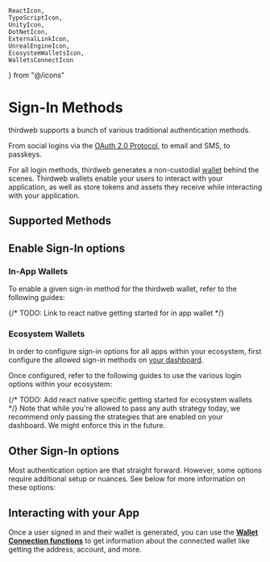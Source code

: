     ReactIcon,
    TypeScriptIcon,
    UnityIcon,
    DotNetIcon,
    ExternalLinkIcon,
    UnrealEngineIcon,
    EcosystemWalletsIcon,
    WalletsConnectIcon
} from "@/icons"

# Sign-In Methods

thirdweb supports a bunch of various traditional authentication methods. 

From social logins via the [OAuth 2.0 Protocol](https://oauth.net/2/), to email and SMS, to passkeys.

For all login methods, thirdweb generates a non-custodial [wallet](/connect/wallet/security) behind the scenes. Thirdweb wallets enable your users to interact with your application, as well as store tokens and assets they receive while interacting with your application.

## Supported Methods

<AuthList/>

## Enable Sign-In options

### In-App Wallets

To enable a given sign-in method for the thirdweb wallet, refer to the following guides:

<Grid>
    <ArticleIconCard
        title="TypeScript"
        icon={TypeScriptIcon}
        href="/typescript/v5/inAppWallet#example"
    />
    <ArticleIconCard
        title="React"
        icon={ReactIcon}
        href="/react/v5/in-app-wallet/get-started#choose-authentication-methods"
    />
    {/* TODO: Link to react native getting started for in app wallet */}
    <ArticleIconCard
        title="React Native"
        icon={ReactIcon}
        href="/react/v5/in-app-wallet/get-started#choose-authentication-methods"
    />
	<ArticleIconCard
        title=".NET"
        icon={DotNetIcon}
        href="/dotnet/wallets/providers/in-app-wallet#login-methods"
    />
    <ArticleIconCard
        title="Unity"
        icon={UnityIcon}
        href="/unity/v5/wallets/in-app-wallet#login-methods"
    />
    <ArticleIconCard
        title="Unreal Engine"
        icon={UnrealEngineIcon}
        href="/unreal-engine/blueprints/in-app-wallet#otp"
    />
</Grid>

### Ecosystem Wallets


In order to configure sign-in options for all apps within your ecosystem, first configure the allowed sign-in methods on [your dashboard](https://thirdweb.com/team/~/~/ecosystem). 


<DocImage src={EcosystemSocialConfig}/>

Once configured, refer to the following guides to use the various login options within your ecosystem:

<Grid>
    <ArticleIconCard
        title="TypeScript"
        icon={TypeScriptIcon}
        href="/typescript/v5/ecosystemWallet#example"
    />
    <ArticleIconCard
        title="React"
        icon={ReactIcon}
        href="/react/v5/ecosystem-wallet/get-started#configuring-auth-strategies"
    />
    {/* TODO: Add react native specific getting started for ecosystem wallets */}
    <ArticleIconCard
        title="React Native"
        icon={ReactIcon}
        href="/react/v5/ecosystem-wallet/get-started#configuring-auth-strategies"
    />
     <ArticleIconCard
        title=".NET"
        icon={DotNetIcon}
        href="/dotnet/wallets/providers/ecosystem-wallet#login-methods"
    />
    <ArticleIconCard
        title="Unity"
        icon={UnityIcon}
        href="/unity/v5/wallets/ecosystem-wallet#login-methods"
    />
</Grid>

<Callout variant="warning" title="Using disabled auth strategies">
	Note that while you're allowed to pass any auth strategy today, we recommend only passing the strategies that are enabled on your dashboard. We might enforce this in the future.
</Callout>


## Other Sign-In options

Most authentication option are that straight forward. However, some options require additional setup or nuances. See below for more information on these options:

<Stack>
    <ArticleIconCard
        href="/connect/wallet/sign-in-methods/guest"
        icon={UserIcon}
        title="Guest Mode"
        description="Learn more about guest mode"
    />
    <ArticleIconCard
        href="/connect/wallet/sign-in-methods/external-wallets#authenticating-with-external-wallets-into-thirdweb-wallets"
        icon={WalletsConnectIcon}
        title="External Wallet"
        description="Learn more about external wallet authentication"
    />
    <ArticleIconCard
        href="/connect/in-app-wallet/custom-auth/configuration"
        icon={EcosystemWalletsIcon}
        title="Custom Authentication"
        description="Learn more about custom authentication with your own auth system"
    />
</Stack>

## Interacting with your App

Once a user signed in and their wallet is generated, you can use the **[Wallet Connection functions](/typescript/v5/wallets)** to get information about the connected wallet like getting the address, account, and more.

